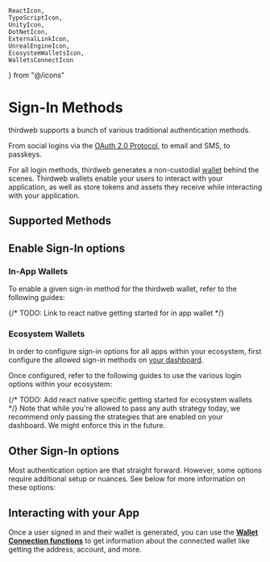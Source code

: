     ReactIcon,
    TypeScriptIcon,
    UnityIcon,
    DotNetIcon,
    ExternalLinkIcon,
    UnrealEngineIcon,
    EcosystemWalletsIcon,
    WalletsConnectIcon
} from "@/icons"

# Sign-In Methods

thirdweb supports a bunch of various traditional authentication methods. 

From social logins via the [OAuth 2.0 Protocol](https://oauth.net/2/), to email and SMS, to passkeys.

For all login methods, thirdweb generates a non-custodial [wallet](/connect/wallet/security) behind the scenes. Thirdweb wallets enable your users to interact with your application, as well as store tokens and assets they receive while interacting with your application.

## Supported Methods

<AuthList/>

## Enable Sign-In options

### In-App Wallets

To enable a given sign-in method for the thirdweb wallet, refer to the following guides:

<Grid>
    <ArticleIconCard
        title="TypeScript"
        icon={TypeScriptIcon}
        href="/typescript/v5/inAppWallet#example"
    />
    <ArticleIconCard
        title="React"
        icon={ReactIcon}
        href="/react/v5/in-app-wallet/get-started#choose-authentication-methods"
    />
    {/* TODO: Link to react native getting started for in app wallet */}
    <ArticleIconCard
        title="React Native"
        icon={ReactIcon}
        href="/react/v5/in-app-wallet/get-started#choose-authentication-methods"
    />
	<ArticleIconCard
        title=".NET"
        icon={DotNetIcon}
        href="/dotnet/wallets/providers/in-app-wallet#login-methods"
    />
    <ArticleIconCard
        title="Unity"
        icon={UnityIcon}
        href="/unity/v5/wallets/in-app-wallet#login-methods"
    />
    <ArticleIconCard
        title="Unreal Engine"
        icon={UnrealEngineIcon}
        href="/unreal-engine/blueprints/in-app-wallet#otp"
    />
</Grid>

### Ecosystem Wallets


In order to configure sign-in options for all apps within your ecosystem, first configure the allowed sign-in methods on [your dashboard](https://thirdweb.com/team/~/~/ecosystem). 


<DocImage src={EcosystemSocialConfig}/>

Once configured, refer to the following guides to use the various login options within your ecosystem:

<Grid>
    <ArticleIconCard
        title="TypeScript"
        icon={TypeScriptIcon}
        href="/typescript/v5/ecosystemWallet#example"
    />
    <ArticleIconCard
        title="React"
        icon={ReactIcon}
        href="/react/v5/ecosystem-wallet/get-started#configuring-auth-strategies"
    />
    {/* TODO: Add react native specific getting started for ecosystem wallets */}
    <ArticleIconCard
        title="React Native"
        icon={ReactIcon}
        href="/react/v5/ecosystem-wallet/get-started#configuring-auth-strategies"
    />
     <ArticleIconCard
        title=".NET"
        icon={DotNetIcon}
        href="/dotnet/wallets/providers/ecosystem-wallet#login-methods"
    />
    <ArticleIconCard
        title="Unity"
        icon={UnityIcon}
        href="/unity/v5/wallets/ecosystem-wallet#login-methods"
    />
</Grid>

<Callout variant="warning" title="Using disabled auth strategies">
	Note that while you're allowed to pass any auth strategy today, we recommend only passing the strategies that are enabled on your dashboard. We might enforce this in the future.
</Callout>


## Other Sign-In options

Most authentication option are that straight forward. However, some options require additional setup or nuances. See below for more information on these options:

<Stack>
    <ArticleIconCard
        href="/connect/wallet/sign-in-methods/guest"
        icon={UserIcon}
        title="Guest Mode"
        description="Learn more about guest mode"
    />
    <ArticleIconCard
        href="/connect/wallet/sign-in-methods/external-wallets#authenticating-with-external-wallets-into-thirdweb-wallets"
        icon={WalletsConnectIcon}
        title="External Wallet"
        description="Learn more about external wallet authentication"
    />
    <ArticleIconCard
        href="/connect/in-app-wallet/custom-auth/configuration"
        icon={EcosystemWalletsIcon}
        title="Custom Authentication"
        description="Learn more about custom authentication with your own auth system"
    />
</Stack>

## Interacting with your App

Once a user signed in and their wallet is generated, you can use the **[Wallet Connection functions](/typescript/v5/wallets)** to get information about the connected wallet like getting the address, account, and more.

